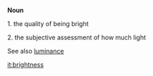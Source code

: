 '''Noun'''

1. the quality of being bright

2. the subjective assessment of how much light

See also [[luminance]]

[[it:brightness]]